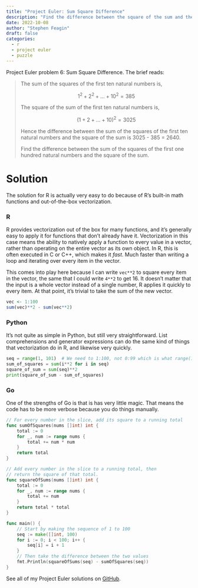 ```yaml
---
title: "Project Euler: Sum Square Difference"
description: "Find the difference between the square of the sum and the sum of the squares."
date: 2022-10-08
author: "Stephen Feagin"
draft: false
categories:
  - r
  - project euler
  - puzzle
---
```


Project Euler problem 6: Sum Square Difference. The brief reads:

> The sum of the squares of the first ten natural numbers is,
>
> $$1^2 + 2^2 + ... + 10^2 = 385$$
>
> The square of the sum of the first ten natural numbers is,
>
> $$(1 + 2 + ... + 10)^2 = 3025$$
>
> Hence the difference between the sum of the squares of the first ten natural numbers and the square of the sum is 3025 - 385 = 2640.
>
> Find the difference between the sum of the squares of the first one hundred natural numbers and the square of the sum.

# Solution

The solution for R is actually very easy to do because of R's built-in math functions and out-of-the-box vectorization.

### R

R provides vectorization out of the box for many functions, and it's generally easy to apply it for functions that don't already have it. Vectorization in this case means the ability to natively apply a function to every value in a vector, rather than operating on the entire vector as its own object. In R, this is often executed in C or C++, which makes it *fast*. Much faster than writing a loop and iterating over every item in the vector.

This comes into play here because I can write `vec**2` to square every item in the vector, the same that I could write `4**2` to get 16. It doesn't matter that the input is a whole vector instead of a single number, R applies it quickly to every item. At that point, it's trivial to take the sum of the new vector.

```r
vec <- 1:100
sum(vec)**2 - sum(vec**2)
```

### Python

It's not quite as simple in Python, but still very straightforward. List comprehensions and generator expressions can do the same kind of things that vectorization do in R, and likewise very quickly.

```python
seq = range(1, 101)  # We need to 1:100, not 0:99 which is what range(100) would give
sum_of_squares = sum(i**2 for i in seq)
square_of_sum = sum(seq)**2
print(square_of_sum - sum_of_squares)
```

### Go

One of the strengths of Go is that is has very little magic. That means the code has to be more verbose because you do things manually.

``` go
// For every number in the slice, add its square to a running total
func sumOfSquares(nums []int) int {
    total := 0
    for _, num := range nums {
        total += num * num
    }
    return total
}

// Add every number in the slice to a running total, then
// return the square of that total.
func squareOfSums(nums []int) int {
    total := 0
    for _, num := range nums {
        total += num
    }
    return total * total
}

func main() {
    // Start by making the sequence of 1 to 100
    seq := make([]int, 100)
    for i := 0; i < 100; i++ {
        seq[i] = i + 1
    }
    // Then take the difference between the two values
    fmt.Println(squareOfSums(seq) - sumOfSquares(seq))
}
```

See all of my Project Euler solutions on [GitHub](https://github.com/stephenfeagin/projecteuler).
